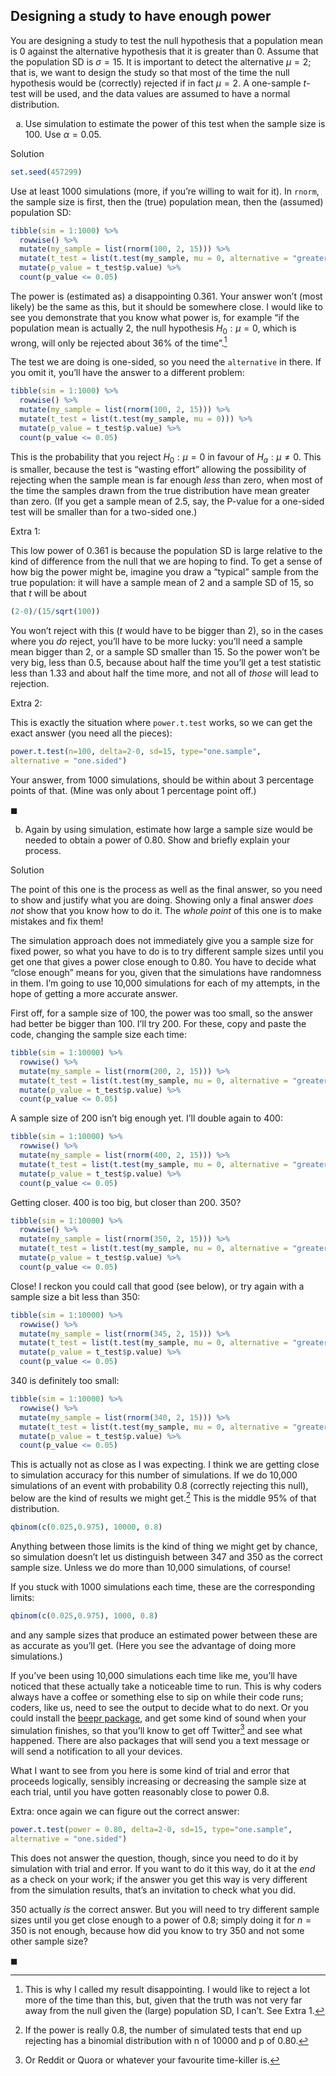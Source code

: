 ## Designing a study to have enough power

 You are designing a study to test the null hypothesis that a population mean is 0 against the alternative hypothesis that it is greater than 0. Assume that the population SD is $\sigma=15$. It is important to detect the alternative $\mu=2$; that is, we want to design the study so that most of the time the null hypothesis would be (correctly) rejected if in fact $\mu=2$. A one-sample $t$-test will be used, and the data values are assumed to have a normal distribution.



(a) Use simulation to estimate the power of this test when the sample size is 100. Use $\alpha=0.05$.

Solution


```r
set.seed(457299)
```

Use at least 1000 simulations (more, if you're willing to wait for it). In `rnorm`, the sample size is first, then the (true) population mean, then the (assumed) population SD:

```r
tibble(sim = 1:1000) %>% 
  rowwise() %>% 
  mutate(my_sample = list(rnorm(100, 2, 15))) %>% 
  mutate(t_test = list(t.test(my_sample, mu = 0, alternative = "greater"))) %>% 
  mutate(p_value = t_test$p.value) %>% 
  count(p_value <= 0.05)
```




The power is (estimated as) a disappointing 0.361. Your answer won't (most likely) be the same as this, but it should be somewhere close. I would like to see you demonstrate that you know what power is, for example "if the population mean is actually 2, the null hypothesis $H_0: \mu = 0$, which is wrong, will only be rejected about 36% of the time".^[This is why I called my result disappointing. I would like to reject a lot more of the time than this, but, given that the truth was not very far away from the null given the (large) population SD, I can't. See Extra 1.]

The test we are doing is one-sided, so you need the `alternative` in there. If you omit it, you'll have the answer to a different problem:

```r
tibble(sim = 1:1000) %>% 
  rowwise() %>% 
  mutate(my_sample = list(rnorm(100, 2, 15))) %>% 
  mutate(t_test = list(t.test(my_sample, mu = 0))) %>% 
  mutate(p_value = t_test$p.value) %>% 
  count(p_value <= 0.05)
```

This is the probability that you reject $H_0: \mu=0$ in favour of $H_a: \mu \ne 0$. This is smaller, because the test is "wasting effort" allowing the possibility of rejecting when the sample mean is far enough *less* than zero, when most of the time the samples drawn from the true distribution have mean greater than zero. (If you get a sample mean of 2.5, say, the P-value for a one-sided test will be smaller than for a two-sided one.)

Extra 1:

This low power of 0.361 is because the population SD is large relative to the kind of difference from the null that we are hoping to find. To get a sense of how big the power might be, imagine you draw a "typical" sample from the true population: it will have a sample mean of 2 and a sample SD of 15, so that $t$ will be about

```r
(2-0)/(15/sqrt(100))
```

You won't reject with this ($t$ would have to be bigger than 2), so in the cases where you *do* reject, you'll have to be more lucky: you'll need a sample mean bigger than 2, or a sample SD smaller than 15. So the power won't be very big, less than 0.5, because about half the time you'll get a test statistic less than 1.33 and about half the time more, and not all of *those* will lead to rejection.

Extra 2:

This is exactly the situation where `power.t.test` works, so we can get the exact answer (you need all the pieces):

```r
power.t.test(n=100, delta=2-0, sd=15, type="one.sample", 
alternative = "one.sided")
```

Your answer, from 1000 simulations, should be within about 3 percentage points of that. (Mine was only about 1 percentage point off.)


$\blacksquare$


(b) Again by using simulation, estimate how large a sample size would be needed to obtain a power of 0.80. Show and briefly explain your process.

Solution


The point of this one is the process as well as the final answer, so you need to show and justify what you are doing. Showing only a final answer *does not* show that you know how to do it. The *whole point* of this one is to make mistakes and fix them!

The simulation approach does not immediately give you a sample size for fixed power, so what you have to do is to try different sample sizes until you get one that gives a power close enough to 0.80. You have to decide what "close enough" means for you, given that the simulations have randomness in them. I'm going to use 10,000 simulations for each of my attempts, in the hope of getting a more accurate answer.

First off, for a sample size of 100, the power was too small, so the answer had better be bigger than 100. I'll try 200. For these, copy and paste the code, changing the sample size each time:

```r
tibble(sim = 1:10000) %>% 
  rowwise() %>% 
  mutate(my_sample = list(rnorm(200, 2, 15))) %>% 
  mutate(t_test = list(t.test(my_sample, mu = 0, alternative = "greater"))) %>% 
  mutate(p_value = t_test$p.value) %>% 
  count(p_value <= 0.05)
```



A sample size of 200 isn't big enough yet. I'll double again to 400:

```r
tibble(sim = 1:10000) %>% 
  rowwise() %>% 
  mutate(my_sample = list(rnorm(400, 2, 15))) %>% 
  mutate(t_test = list(t.test(my_sample, mu = 0, alternative = "greater"))) %>% 
  mutate(p_value = t_test$p.value) %>% 
  count(p_value <= 0.05)
```

Getting closer. 400 is too big, but closer than 200. 350?

```r
tibble(sim = 1:10000) %>% 
  rowwise() %>% 
  mutate(my_sample = list(rnorm(350, 2, 15))) %>% 
  mutate(t_test = list(t.test(my_sample, mu = 0, alternative = "greater"))) %>% 
  mutate(p_value = t_test$p.value) %>% 
  count(p_value <= 0.05)
```

Close! I reckon you could call that good (see below), or try again with a sample size a bit less than 350:

```r
tibble(sim = 1:10000) %>% 
  rowwise() %>% 
  mutate(my_sample = list(rnorm(345, 2, 15))) %>% 
  mutate(t_test = list(t.test(my_sample, mu = 0, alternative = "greater"))) %>% 
  mutate(p_value = t_test$p.value) %>% 
  count(p_value <= 0.05)
```



340 is definitely too small:

```r
tibble(sim = 1:10000) %>% 
  rowwise() %>% 
  mutate(my_sample = list(rnorm(340, 2, 15))) %>% 
  mutate(t_test = list(t.test(my_sample, mu = 0, alternative = "greater"))) %>% 
  mutate(p_value = t_test$p.value) %>% 
  count(p_value <= 0.05)
```



This is actually not as close as I was expecting. I think we are getting close to simulation accuracy for this number of simulations. If we do 10,000 simulations of an event with probability 0.8 (correctly rejecting this null), below are the kind of results we might get.^[If the power is really 0.8, the number of simulated tests that end up rejecting has a binomial distribution with n of 10000 and p of 0.80.] This is the middle 95% of that distribution.

```r
qbinom(c(0.025,0.975), 10000, 0.8)
```

Anything between those limits is the kind of thing we might get by chance, so simulation doesn't let us distinguish between 347 and 350 as the correct sample size. Unless we do more than 10,000 simulations, of course!

If you stuck with 1000 simulations each time, these are the corresponding limits:

```r
qbinom(c(0.025,0.975), 1000, 0.8)
```

and any sample sizes that produce an estimated power between these are as accurate as you'll get. (Here you see the advantage of doing more simulations.)

If you've been using 10,000 simulations each time like me, you'll have noticed that these actually take a noticeable time to run. This is why coders always have a coffee or something else to sip on while their code runs; coders, like us, need to see the output to decide what to do next. Or you could install the [beepr package](https://www.r-project.org/nosvn/pandoc/beepr.html), and get some kind of sound when your simulation finishes, so that you'll know to get off Twitter^[Or Reddit or Quora or whatever your favourite time-killer is.] and see what happened. There are also packages that will send you a text message or will send a notification to all your devices.

What I want to see from you here is some kind of trial and error that proceeds logically, sensibly increasing or decreasing the sample size at each trial, until you have gotten reasonably close to power 0.8.

Extra: once again we can figure out the correct answer:

```r
power.t.test(power = 0.80, delta=2-0, sd=15, type="one.sample", 
alternative = "one.sided")
```

This does not answer the question, though, since you need to do it by simulation with trial and error. If you want to do it this way, do it at the *end* as a check on your work; if the answer you get this way is very different from the simulation results, that's an invitation to check what you did.

350 actually *is* the correct answer. But you will need to try different sample sizes until you get close enough to a power of 0.8; simply doing it for $n=350$ is not enough, because how did you know to try 350 and not some other sample size?


$\blacksquare$



